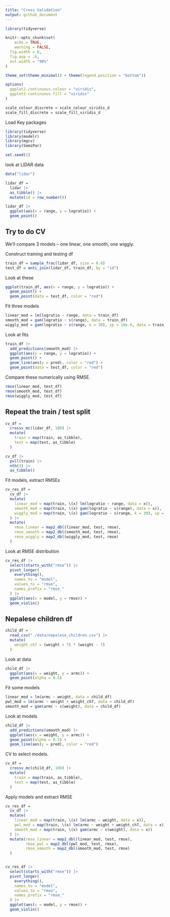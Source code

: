 ```yaml
---
title: "Cross Validation"
output: github_document
---
```


```r
library(tidyverse)

knitr::opts_chunk$set(
	echo = TRUE,
	warning = FALSE,
  fig.width = 6,
  fig.asp = .6,
  out.width = "90%"
)

theme_set(theme_minimal() + theme(legend.position = "bottom"))

options(
  ggplot2.continuous.colour = "viridis",
  ggplot2.continuous.fill = "viridis"
)

scale_colour_discrete = scale_colour_viridis_d
scale_fill_discrete = scale_fill_viridis_d
```

Load Key packages 

```r
library(tidyverse)
library(modelr)
library(mgcv)
library(SemiPar)

set.seed(1)
```

look at LIDAR data 

```r
data("lidar")

lidar_df = 
  lidar |>
  as_tibble() |>
  mutate(id = row_number())
```

```r
lidar_df |>
  ggplot(aes(x = range, y = logratio)) +
  geom_point()
```


## Try to do CV 

We'll compare 3 models -- one linear, one smooth, one wiggly. 

Construct training and testing df

```r
train_df = sample_frac(lidar_df, size = 0.8)
test_df = anti_join(lidar_df, train_df, by = "id")
```

Look at these

```r
ggplot(train_df, aes(x = range, y = logratio)) + 
  geom_point() +
  geom_point(data = test_df, color = "red")
```


Fit three models 

```r
linear_mod = lm(logratio ~ range, data = train_df)
smooth_mod = gam(logratio ~ s(range), data = train_df)
wiggly_mod = gam(logratio ~ s(range, k = 30), sp = 10e-6, data = train_df)
```


Look at fits 

```r
train_df |>
  add_predictions(smooth_mod) |>
  ggplot(aes(x = range, y = logratio)) + 
  geom_point() + 
  geom_line(aes(y = pred), color = "red") +
  geom_point(data = test_df, color = "red")
```


Compare these numerically using RMSE. 

```r
rmse(linear_mod, test_df)
rmse(smooth_mod, test_df)
rmse(wiggly_mod, test_df)
```


## Repeat the train / test split 

```r
cv_df = 
  crossv_mc(lidar_df, 100) |>
  mutate(
    train = map(train, as_tibble), 
    test = map(test, as_tibble)
  )
```

```r
cv_df |>
  pull(train) |>
  nth(3) |>
  as_tibble()
```


Fit models, extract RMSEs 


```r
cv_res_df = 
  cv_df |>
  mutate(
    linear_mod = map(train, \(x) lm(logratio ~ range, data = x)), 
    smooth_mod = map(train, \(x) gam(logratio ~ s(range), data = x)), 
    wiggly_mod = map(train, \(x) gam(logratio ~ s(range, k = 30), sp = 10e-6, data = x))
  ) |>
  mutate(
    rmse_linear = map2_dbl(linear_mod, test, rmse), 
    rmse_smooth = map2_dbl(smooth_mod, test, rmse), 
    rmse_wiggly = map2_dbl(wiggly_mod, test, rmse)
  )
```


Look at RMSE distribution 

```r
cv_res_df |>
  select(starts_with("rmse")) |>
  pivot_longer(
    everything(), 
    names_to = "model", 
    values_to = "rmse", 
    names_prefix = "rmse_"
  ) |>
  ggplot(aes(x = model, y = rmse)) +
  geom_violin()
```



## Nepalese children df 

```r
child_df = 
  read_csv("./data/nepalese_children.csv") |>
  mutate(
    weight_ch7 = (weight > 7) * (weight - 7)
  )
```

Look at data 

```r
child_df |>
  ggplot(aes(x = weight, y = armc)) + 
  geom_point(alpha = 0.5)
```


Fit some models 

```r
linear_mod = lm(armc ~ weight, data = child_df)
pwl_mod = lm(armc ~ weight + weight_ch7, data = child_df) 
smooth_mod = gam(armc ~ s(weight), data = child_df)
```


Look at models 

```r
child_df |>
  add_predictions(smooth_mod) |>
  ggplot(aes(x = weight, y = armc)) + 
  geom_point(alpha = 0.5) + 
  geom_line(aes(y = pred), color = "red")
```

CV to select models. 

```r
cv_df = 
  crossv_mc(child_df, 100) |>
  mutate(
    train = map(train, as_tibble), 
    test = map(test, as_tibble)
  )
```


Apply models and extract RMSE 

```r
cv_res_df = 
  cv_df |>
  mutate(
    linear_mod = map(train, \(x) lm(armc ~ weight, data = x)), 
    pwl_mod = map(train, \(x) lm(armc ~ weight + weight_ch7, data = x)), 
    smooth_mod = map(train, \(x) gam(armc ~ s(weight), data = x))
  ) |>
  mutate(rmse_linear = map2_dbl(linear_mod, test, rmse), 
         rmse_pwl = map2_dbl(pwl_mod, test, rmse), 
         rmse_smooth = map2_dbl(smooth_mod, test, rmse)
  )


cv_res_df |>
  select(starts_with("rmse")) |>
  pivot_longer(
    everything(), 
    names_to = "model", 
    values_to = "rmse", 
    names_prefix = "rmse_"
  ) |>
  ggplot(aes(x = model, y = rmse)) +
  geom_violin()
```


